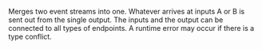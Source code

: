 Merges two event streams into one. Whatever arrives at inputs <span class="highlight">A</span> or <span class="highlight">B</span> is sent out from the single output. The inputs and the output can be connected to all types of endpoints. A runtime error may occur if there is a type conflict.